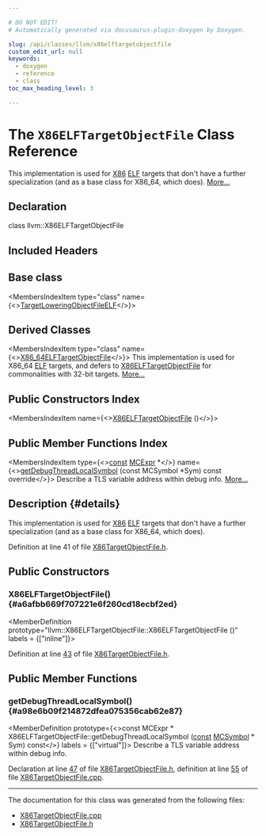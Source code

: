 ```yaml
---

# DO NOT EDIT!
# Automatically generated via docusaurus-plugin-doxygen by Doxygen.

slug: /api/classes/llvm/x86elftargetobjectfile
custom_edit_url: null
keywords:
  - doxygen
  - reference
  - class
toc_max_heading_level: 3

---
```





# The `X86ELFTargetObjectFile` Class Reference

<DoxygenPage pluginConfig={pluginConfig}>

This implementation is used for <a href="/docs/api/namespaces/llvm/x86">X86</a> <a href="/docs/api/namespaces/llvm/elf">ELF</a> targets that don&#39;t have a further specialization (and as a base class for X86&#95;64, which does). <a href="#details">More...</a>

## Declaration

<CodeBlock>class llvm::X86ELFTargetObjectFile</CodeBlock>

## Included Headers

<IncludesList>
<IncludesListItem
  filePath="Target/X86/X86TargetObjectFile.h"
  permalink="/docs/api/files/lib/lib/target/lib/target/x86/x86targetobjectfile-h"
  isLocal="true" />
</IncludesList>

## Base class

<MembersIndex>

<MembersIndexItem
  type="class"
  name={<><a href="/docs/api/classes/llvm/targetloweringobjectfileelf">TargetLoweringObjectFileELF</a></>}>
</MembersIndexItem>

</MembersIndex>

## Derived Classes

<MembersIndex>

<MembersIndexItem
  type="class"
  name={<><a href="/docs/api/classes/llvm/x86-64elftargetobjectfile">X86&#95;64ELFTargetObjectFile</a></>}>
This implementation is used for X86&#95;64 <a href="/docs/api/namespaces/llvm/elf">ELF</a> targets, and defers to <a href="/docs/api/classes/llvm/x86elftargetobjectfile">X86ELFTargetObjectFile</a> for commonalities with 32-bit targets. <a href="/docs/api/classes/llvm/x86-64elftargetobjectfile/#details">More...</a>
</MembersIndexItem>

</MembersIndex>

## Public Constructors Index

<MembersIndex>

<MembersIndexItem
  name={<><a href="#a6afbb669f707221e6f260cd18ecbf2ed">X86ELFTargetObjectFile</a> ()</>}>
</MembersIndexItem>

</MembersIndex>

## Public Member Functions Index

<MembersIndex>

<MembersIndexItem
  type={<><a href="/docs/api/files/lib/lib/target/lib/target/aarch64/aarch64promoteconstant-cpp/#a90f8350fecae261c25be85d38b451bff">const</a> <a href="/docs/api/classes/llvm/mcexpr">MCExpr</a> &#42;</>}
  name={<><a href="#a98e6b09f214872dfea075356cab62e87">getDebugThreadLocalSymbol</a> (const MCSymbol &#42;Sym) const override</>}>
Describe a TLS variable address within debug info. <a href="#a98e6b09f214872dfea075356cab62e87">More...</a>
</MembersIndexItem>

</MembersIndex>

## Description {#details}

This implementation is used for <a href="/docs/api/namespaces/llvm/x86">X86</a> <a href="/docs/api/namespaces/llvm/elf">ELF</a> targets that don&#39;t have a further specialization (and as a base class for X86&#95;64, which does).

Definition at line 41 of file <a href="/docs/api/files/lib/lib/target/lib/target/x86/x86targetobjectfile-h">X86TargetObjectFile.h</a>.

<SectionDefinition>

## Public Constructors

### X86ELFTargetObjectFile() {#a6afbb669f707221e6f260cd18ecbf2ed}

<MemberDefinition
  prototype="llvm::X86ELFTargetObjectFile::X86ELFTargetObjectFile ()"
  labels = {["inline"]}>

Definition at line <a href="/docs/api/files/lib/lib/target/lib/target/x86/x86targetobjectfile-h/#l00043">43</a> of file <a href="/docs/api/files/lib/lib/target/lib/target/x86/x86targetobjectfile-h">X86TargetObjectFile.h</a>.
</MemberDefinition>

</SectionDefinition>

<SectionDefinition>

## Public Member Functions

### getDebugThreadLocalSymbol() {#a98e6b09f214872dfea075356cab62e87}

<MemberDefinition
  prototype={<>const MCExpr &#42; X86ELFTargetObjectFile::getDebugThreadLocalSymbol (<a href="/docs/api/files/lib/lib/target/lib/target/aarch64/aarch64promoteconstant-cpp/#a90f8350fecae261c25be85d38b451bff">const</a> <a href="/docs/api/classes/llvm/mcsymbol">MCSymbol</a> &#42; Sym) const</>}
  labels = {["virtual"]}>
Describe a TLS variable address within debug info.

Declaration at line <a href="/docs/api/files/lib/lib/target/lib/target/x86/x86targetobjectfile-h/#l00047">47</a> of file <a href="/docs/api/files/lib/lib/target/lib/target/x86/x86targetobjectfile-h">X86TargetObjectFile.h</a>, definition at line <a href="/docs/api/files/lib/lib/target/lib/target/x86/x86targetobjectfile-cpp/#l00055">55</a> of file <a href="/docs/api/files/lib/lib/target/lib/target/x86/x86targetobjectfile-cpp">X86TargetObjectFile.cpp</a>.
</MemberDefinition>

</SectionDefinition>

<hr/>

The documentation for this class was generated from the following files:

<ul>
<li><a href="/docs/api/files/lib/lib/target/lib/target/x86/x86targetobjectfile-cpp">X86TargetObjectFile.cpp</a></li>
<li><a href="/docs/api/files/lib/lib/target/lib/target/x86/x86targetobjectfile-h">X86TargetObjectFile.h</a></li>
</ul>

</DoxygenPage>
